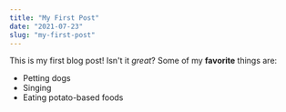 ```yaml
---
title: "My First Post"
date: "2021-07-23"
slug: "my-first-post"
---
```

This is my first blog post! Isn't it *great*?
Some of my **favorite** things are:
* Petting dogs
* Singing
* Eating potato-based foods